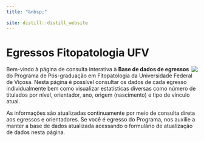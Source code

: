 ```yaml
---
title: "&nbsp;"

site: distill::distill_website
---
```


# Egressos Fitopatologia UFV

![](dfp.jpg){style="float: right"}

Bem-vindo à página de consulta interativa à **Base de dados de egressos** do Programa de Pós-graduação em Fitopatologia da Universidade Federal de Viçosa. Nesta página é possível consultar os dados de cada egresso individualmente bem como visualizar estatísticas diversas como número de titulados por nível, orientador, ano, origem (nascimento) e tipo de vínculo atual.

As informações são atualizadas continuamente por meio de consulta direta aos egressos e orientadores. Se você é egresso do Programa, nos auxilie a manter a base de dados atualizada acessando o formulário de atualização de dados nesta página.
